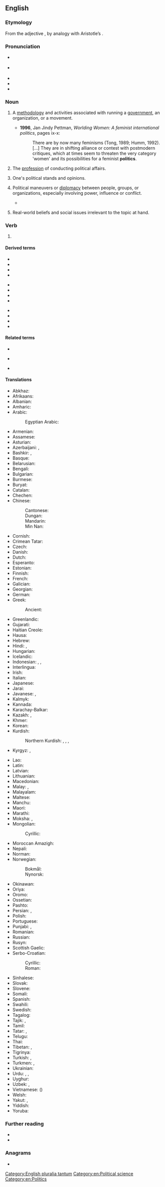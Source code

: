 {{also|polítics}}
==English==
{{wikipedia}}

===Etymology===
From the adjective {{m|en|politic}}, by analogy with Aristotle’s {{m|grc|[[τα]] [[πολιτικά]]||affairs of state}}.

===Pronunciation===
* {{a|GenAm}} {{IPA|en|/ˈpɑl.ɪˌtɪks/}}
* {{a|RP}} {{IPA|en|/ˈpɒl.ɪ.tɪks/}}
* {{audio|en|en-us-politics.ogg|Audio (US)}}
* {{audio|en|En-uk-politics.ogg|Audio (UK)}}
* {{hyphenation|en|pol|i|tics}}

===Noun===
{{en-noun|~|politics}}

# {{lb|en|countable}} A [[methodology]] and activities associated with running a [[government]], an organization, or a movement.
#* '''1996''', Jan Jindy Pettman, ''Worlding Women: A feminist international politics'', pages ix-x:
#*: There are by now many feminisms (Tong, 1989; Humm, 1992). [...] They are in shifting alliance or contest with postmodern critiques, which at times seem to threaten the very category 'women' and its possibilities for a feminist '''politics'''.
# {{lb|en|countable}} The [[profession]] of conducting political affairs.
#: {{ux|en|He made a career out of '''politics'''.}}
# {{lb|en|in the plural}} One's political stands and opinions.
#: {{ux|en|Their '''politics''' are clear from the bumper stickers on their cars.}}
# {{lb|en|uncountable}} Political maneuvers or [[diplomacy]] between people, groups, or organizations, especially involving power, influence or conflict.
#* {{quote-av|en|actor={{w|Ian McDiarmid}}|role=Senator Palpatine|title={{w|Star Wars: Episode I – The Phantom Menace}}|writer={{w|George Lucas}}|year=1999|passage=There is no stability; only '''politics'''. The Republic is not what it once was. The Senate is full of greedy, squabbling delegates. There is no interest in the common good.}}
# {{lb|en|in the singular|fandom}} Real-world beliefs and social issues irrelevant to the topic at hand.
#: {{ux|en|We're trying to talk about comic books, don't mention politics.}}

===Verb===
{{head|en|verb form}}

# {{en-third-person singular of|politic}}

====Derived terms====
{{rel-top3|Terms derived from ''politics''}}
* {{l|en|all politics is local}}
* {{l|en|geopolitics}}
* {{l|en|necropolitics}}
* {{l|en|palace politics}}
{{rel-mid3}}
* {{l|en|petropolitics}}
* {{l|en|politic}}
* {{l|en|political}}
* {{l|en|politician}}
{{rel-mid3}}
* {{l|en|politicize}}
* {{l|en|retail politics}}
* {{l|en|sexual politics}}
* {{l|en|wedge politics}}
{{rel-bottom}}

====Related terms====
{{rel-top3|Terms etymologically related to ''politics''}}
* {{l|en|police}}
{{rel-mid3}}
* {{l|en|policy}}
{{rel-mid3}}
* {{l|en|polity}}
{{rel-bottom}}

====Translations====
{{trans-top|a methodology and activities associated with running a government}}
* Abkhaz: {{t|ab|аполитика}}
* Afrikaans: {{t+|af|politiek}}
* Albanian: {{t+|sq|politikë|f}}
* Amharic: {{t|am|ፖለቲካ}}
* Arabic: {{t+|ar|سِيَاسَة|f}}
*: Egyptian Arabic: {{t|arz|سياسة|f|tr=siyāsa}}
* Armenian: {{t+|hy|քաղաքականություն}}
* Assamese: {{t|as|ৰাজনীতি}}
* Asturian: {{t|ast|política|f}}
* Azerbaijani: {{t+|az|siyasət}}, {{t+|az|politika}}
* Bashkir: {{t|ba|сәйәсәт}}, {{t|ba|политика}}
* Basque: {{t+|eu|politika}}
* Belarusian: {{t+|be|палі́тыка|f}}
* Bengali: {{t+|bn|রাজনীতি}}
* Bulgarian: {{t+|bg|поли́тика|f}}
* Burmese: {{t+|my|နိုင်ငံရေး}}
* Buryat: {{t|bua|улас түрэ}}
* Catalan: {{t+|ca|política|f}}
* Chechen: {{t|ce|политика}}
* Chinese:
*: Cantonese: {{t|yue|政治|tr=zing3 zi6}}
*: Dungan: {{t|dng|җынҗы}}
*: Mandarin: {{t+|cmn|政治|tr=zhèngzhì}}
*: Min Nan: {{t+|nan|政治|tr=chèng-tī}}
* Cornish: {{t|kw|politegieth|f}}
* Crimean Tatar: {{t|crh|siyaset}}
* Czech: {{t+|cs|politika|f}}
* Danish: {{t+|da|politik|c}}
* Dutch: {{t+|nl|politiek|f}}
* Esperanto: {{t|eo|politiko}}
* Estonian: {{t+|et|poliitika}}
* Finnish: {{t+|fi|politiikka}}
* French: {{t+|fr|politique|f}}
* Galician: {{t+|gl|política|f}}
* Georgian: {{t|ka|პოლიტიკა}}
* German: {{t+|de|Politik|f}}
* Greek: {{t+|el|πολιτική|f}}
*: Ancient: {{t|grc|πολιτική|f}}
* Greenlandic: {{t|kl|politikki}}
* Gujarati: {{t|gu|રાજકારણ}}
* Haitian Creole: {{t|ht|politik}}
* Hausa: {{t+|ha|siyasa}}
* Hebrew: {{t+|he|פּוֹלִיטִיקָה|f|tr=polítika}}
* Hindi: {{t+|hi|राजनीति|f}}, {{t+|hi|सियासत|f}}
* Hungarian: {{t+|hu|politika}}
* Icelandic: {{t+|is|stjórnmál|n-p}}
* Indonesian: {{t+|id|politik}}, {{t+|id|siasat}}, {{t+|id|siasah}}
* Interlingua: {{t|ia|politica|f}}
* Irish: {{t|ga|polaitíocht}}
* Italian: {{t+|it|politica|f}}
* Japanese: {{t+|ja|政治|tr=せいじ, seiji}}
* Jarai: {{t|jra|kơđi čar}}
* Javanese: {{t|jv|naya}}, {{t+|jv|pulitik}}
* Kalmyk: {{t|xal|төршл}}
* Kannada: {{t+|kn|ರಾಜಕೀಯ}}
* Karachay-Balkar: {{t|krc|политика}}
* Kazakh: {{t+|kk|саясат}}, {{t|kk|политика}}
* Khmer: {{t+|km|នយោបាយ}}
* Korean: {{t+|ko|정치(政治)}}
* Kurdish:
*: Northern Kurdish: {{t+|kmr|ramyarî}}, {{t+|kmr|siyaset}}, {{t+|kmr|rêzanî}}, {{t+|kmr|polîtîka}}
* Kyrgyz: {{t+|ky|саясат}}, {{t|ky|политика}}
{{trans-mid}}
* Lao: {{t+|lo|ການເມືອງ}}
* Latin: {{t|la|cīvīlitās|f}}
* Latvian: {{t|lv|politika|f}}
* Lithuanian: {{t+|lt|politika|f}}
* Macedonian: {{t|mk|политика|f}}
* Malay: {{t+|ms|politik}}, {{t+|ms|siasah}}
* Malayalam: {{t+|ml|രാഷ്ട്രീയം}}
* Maltese: {{t|mt|politika|f}}
* Manchu: {{t|mnc|ᡩᠠᠰᠠᠨ}}
* Maori: {{t|mi|tōrangapū}}
* Marathi: {{t|mr|राजकारण}}
* Moksha: {{t|mdf|политиксь}}, {{t|mdf|политика}}
* Mongolian:
*: Cyrillic: {{t|mn|улс төр}}
* Moroccan Amazigh: {{t|zgh|ⵜⴰⵙⵔⵜⵉⵜ|f}}
* Nepali: {{t+|ne|राजनीति}}
* Norman: {{t|nrf|politique|f}}
* Norwegian:
*: Bokmål: {{t+|nb|politikk|m}}
*: Nynorsk: {{t+|no|politikk|m}}
* Okinawan: {{t|ryu|政治|tr=しーじ, shiiji}}
* Oriya: {{t+|or|ରାଜନୀତି}}
* Oromo: {{t|om|siyaasa}}
* Ossetian: {{t|os|политикӕ}}
* Pashto: {{t+|ps|سياست|m|tr=seyāsát}}
* Persian: {{t+|fa|سیاست|tr=siyâsat}}, {{t|fa|پلیتیک|tr=politik}}
* Polish: {{t+|pl|polityka|f}}
* Portuguese: {{t+|pt|política|f}}
* Punjabi: {{t+|pa|ਸਿਆਸਤ}}, {{t|pa|ਰਾਜਨੀਤੀ}}
* Romanian: {{t+|ro|politică|f}}
* Russian: {{t+|ru|поли́тика|f}}
* Rusyn: {{t|rue|полі́тіка|f}}
* Scottish Gaelic: {{t|gd|sluagh-iùl|m}}
* Serbo-Croatian:
*: Cyrillic: {{t|sh|полѝтика|f}}
*: Roman: {{t+|sh|polìtika|f}}
* Sinhalese: {{t|si|රාජනීතිය}}
* Slovak: {{t|sk|politika|f}}
* Slovene: {{t+|sl|politika|f}}
* Somali: {{t|so|siyaasadda}}
* Spanish: {{t+|es|política|f}}
* Swahili: {{t+|sw|siasa}}
* Swedish: {{t+|sv|politik|c}}
* Tagalog: {{t+|tl|politika}}
* Tajik: {{t+|tg|сиёсат}}, {{t|tg|политика}}
* Tamil: {{t+|ta|அரசியல்}}
* Tatar: {{t+|tt|сәясәт}}, {{t|tt|политика}}
* Telugu: {{t+|te|రాజకీయాలు}}
* Thai: {{t+|th|การเมือง}}
* Tibetan: {{t|bo|སྲིད་དོན}}, {{t|bo|ཆབ་སྲིད}}
* Tigrinya: {{t|ti|ፖለቲካ}}
* Turkish: {{t+|tr|politika}}, {{t+|tr|siyaset}}
* Turkmen: {{t+|tk|syýasat}}, {{t|tk|politika}}
* Ukrainian: {{t+|uk|полі́тика|f}}
* Urdu: {{t|ur|سیاست|f|tr=siyāsat}}, {{t|ur|راجنیتی|f|tr=rājnīti}}, 
* Uyghur: {{t+|ug|سىياسەت}}
* Uzbek: {{t+|uz|siyosat}}, {{t+|uz|politika}}
* Vietnamese: {{t+|vi|chính trị}} ({{t|vi|政治}})
* Welsh: {{t+|cy|gwleidyddiaeth|f}}
* Yakut: {{t|sah|бэлиитикэ}}, {{t|sah|политика}}
* Yiddish: {{t|yi|פּאָליטיק|f}}
* Yoruba: {{t|yo|ìṣèlú}}
{{trans-bottom}}

===Further reading===
* {{R:Webster 1913}}
* {{R:Century 1911}}

===Anagrams===
* {{anagrams|en|a=ciilopst|colpitis|psilotic}}

[[Category:English pluralia tantum]]
[[Category:en:Political science]]
[[Category:en:Politics]]